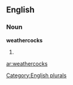 
==English==

===Noun===
'''weathercocks'''

# {{plural of|[[weathercock]]}}

[[Category:English plurals]]

[[ar:weathercocks]]